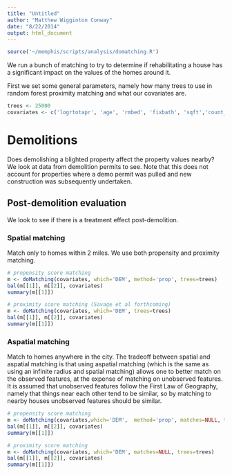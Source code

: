 ```yaml
---
title: "Untitled"
author: "Matthew Wigginton Conway"
date: "8/22/2014"
output: html_document
---
```


```r
source('~/memphis/scripts/analysis/domatching.R')
```
       
We run a bunch of matching to try to determine if rehabilitating a house has a significant impact on the 
values of the homes around it.

First we set some general parameters, namely how many trees to use in random forest proximity matching and what our covariates are.

```r
trees <- 25000
covariates <- c('logrtotapr', 'age', 'rmbed', 'fixbath', 'sqft','count_minor_250', 'count_severe_250',  'count_minor_500', 'count_severe_500', 'blight', 'medianhhinc', 'pctunemployed', 'pctownocc')
```
# Demolitions
Does demolishing a blighted property affect the property values nearby? We look at data from demolition permits to see. Note that this does not account for
properties where a demo permit was pulled and new construction was subsequently undertaken.

## Post-demolition evaluation

We look to see if there is a treatment effect post-demolition.

### Spatial matching

Match only to homes within 2 miles. We use both propensity and proximity matching.

```r
# propensity score matching
m <- doMatching(covariates, which='DEM', method='prop', trees=trees)
bal(m[[1]], m[[2]], covariates)
summary(m[[1]])

# proximity score matching (Savage et al forthcoming)
m <- doMatching(covariates, which='DEM', trees=trees)
bal(m[[1]], m[[2]], covariates)
summary(m[[1]])
```

### Aspatial matching

Match to homes anywhere in the city. The tradeoff between spatial and aspatial matching is that using aspatial matching
(which is the same as using an infinite radius and spatial matching) allows one to better match on the observed features,
at the expense of matching on unobserved features. It is assumed that unobserved features follow the First Law of Geography,
namely that things near each other tend to be similar, so by matching to nearby houses unobserved features should
be similar.

```r
# propensity score matching
m <- doMatching(covariates,which='DEM',  method='prop', matches=NULL, trees=trees)
bal(m[[1]], m[[2]], covariates)
summary(m[[1]])

# proximity score matching
m <- doMatching(covariates, which='DEM', matches=NULL, trees=trees)
bal(m[[1]], m[[2]], covariates)
summary(m[[1]])
```